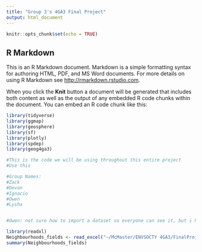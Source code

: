 ```yaml
---
title: "Group 3's 4GA3 Final Project"
output: html_document
---
```


```r
knitr::opts_chunk$set(echo = TRUE)
```

## R Markdown

This is an R Markdown document. Markdown is a simple formatting syntax for authoring HTML, PDF, and MS Word documents. For more details on using R Markdown see <http://rmarkdown.rstudio.com>.

When you click the **Knit** button a document will be generated that includes both content as well as the output of any embedded R code chunks within the document. You can embed an R code chunk like this:

```r
library(tidyverse)
library(ggmap)
library(geosphere)
library(sf)
library(plotly)
library(spdep)
library(geog4ga3)
```

```r
#This is the code we will be using throughout this entire project
#Use this

#Group Names:
#Zack
#Devon
#Ignacio
#Owen
#Lysha


#Owen: not sure how to import a dataset so everyone can see it, but i have the the xls file for the neighbourhoods

library(readxl)
Neighbourhoods_fields <- read_excel("~/McMaster/ENVSOCTY 4GA3/FinalProject/Neighbourhoods_fields.xls")
summary(Neighbourhoods_fields)


```

